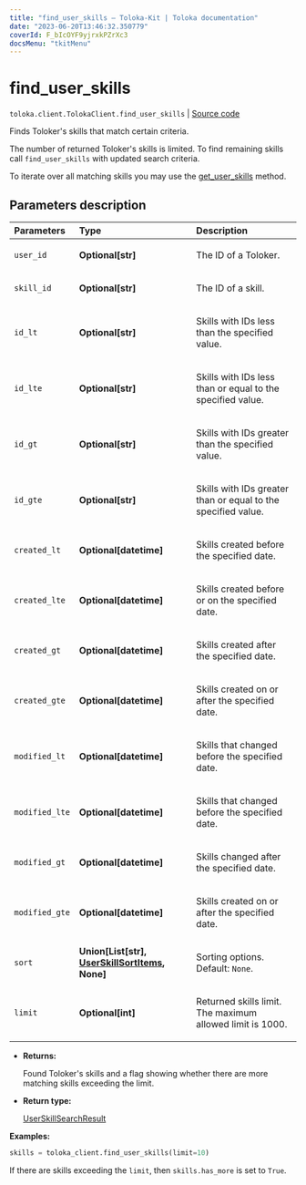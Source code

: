 ```yaml
---
title: "find_user_skills — Toloka-Kit | Toloka documentation"
date: "2023-06-20T13:46:32.350779"
coverId: F_bIcOYF9yjrxkPZrXc3
docsMenu: "tkitMenu"
---
```


# find_user_skills

`toloka.client.TolokaClient.find_user_skills` | [Source code](https://github.com/Toloka/toloka-kit/blob/v1.2.0/src/client/__init__.py#L3365)

Finds Toloker's skills that match certain criteria.

The number of returned Toloker's skills is limited. To find remaining skills call `find_user_skills` with updated search criteria.

To iterate over all matching skills you may use the [get_user_skills](/docs/toloka-kit/reference/toloka.client.TolokaClient.get_user_skills) method.

## Parameters description

| Parameters | Type | Description |
| :----------| :----| :-----------|
`user_id`|**Optional\[str\]**|<p>The ID of a Toloker.</p>
`skill_id`|**Optional\[str\]**|<p>The ID of a skill.</p>
`id_lt`|**Optional\[str\]**|<p>Skills with IDs less than the specified value.</p>
`id_lte`|**Optional\[str\]**|<p>Skills with IDs less than or equal to the specified value.</p>
`id_gt`|**Optional\[str\]**|<p>Skills with IDs greater than the specified value.</p>
`id_gte`|**Optional\[str\]**|<p>Skills with IDs greater than or equal to the specified value.</p>
`created_lt`|**Optional\[datetime\]**|<p>Skills created before the specified date.</p>
`created_lte`|**Optional\[datetime\]**|<p>Skills created before or on the specified date.</p>
`created_gt`|**Optional\[datetime\]**|<p>Skills created after the specified date.</p>
`created_gte`|**Optional\[datetime\]**|<p>Skills created on or after the specified date.</p>
`modified_lt`|**Optional\[datetime\]**|<p>Skills that changed before the specified date.</p>
`modified_lte`|**Optional\[datetime\]**|<p>Skills that changed before the specified date.</p>
`modified_gt`|**Optional\[datetime\]**|<p>Skills changed after the specified date.</p>
`modified_gte`|**Optional\[datetime\]**|<p>Skills created on or after the specified date.</p>
`sort`|**Union\[List\[str\], [UserSkillSortItems](/docs/toloka-kit/reference/toloka.client.search_requests.UserSkillSortItems), None\]**|<p>Sorting options. Default: `None`.</p>
`limit`|**Optional\[int\]**|<p>Returned skills limit. The maximum allowed limit is 1000.</p>

* **Returns:**

  Found Toloker's skills and a flag showing whether there are more matching skills exceeding the limit.

* **Return type:**

  [UserSkillSearchResult](/docs/toloka-kit/reference/toloka.client.search_results.UserSkillSearchResult)

**Examples:**

```python
skills = toloka_client.find_user_skills(limit=10)
```

If there are skills exceeding the `limit`, then `skills.has_more` is set to `True`.